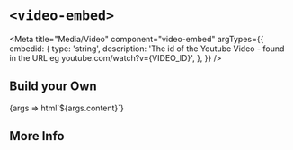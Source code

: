 


# `<video-embed>`

<Meta
  title="Media/Video"
  component="video-embed"
  argTypes={{
    embedid: {
      type: 'string',
      description: 'The id of the Youtube Video - found in the URL eg youtube.com/watch?v={VIDEO_ID}',
    },
  }}
/>

## Build your Own

<Canvas withToolbar={true} withSource="open">
  <Story name="Basic" component="video-embed" args={{
  embedid: 'DNT6t6yLldM',
  }}>
    {args => html`<video-embed
      embedid="${ifDefined(args.embedid || undefined)}"
    >${args.content}</video-embed>`}
  </Story>
</Canvas>

<ArgsTable story="Basic"/>

## More Info

<Description markdown={readme} />
